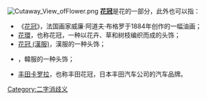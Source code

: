 [[File:Cutaway_View_ofFlower.png|thumb]]
'''[[花冠|花冠]]'''是花的一部分，此外也可以指：
* 《[[花冠_(布格罗)|花冠]]》，法国画家威廉·阿道夫·布格罗于1884年创作的一幅油画；
* [[花環_(頭飾)|花環]]，也称花冠，一种以花卉、草和树枝编织而成的头饰；
* [[花冠_(漢服)|花冠 (漢服)]]，漢服的一种头饰；
* {{link-en|花冠 (韓服)|Hwagwan}}，韓服的一种头饰；
* [[丰田卡罗拉|丰田卡罗拉]]，也称丰田花冠，日本丰田汽车公司的汽车品牌。
{{disambig}}
[[Category:二字消歧义|Category:二字消歧义]]